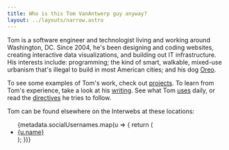 ```yaml
---
title: Who is this Tom VanAntwerp guy anyway?
layout: ../layouts/narrow.astro
---
```



Tom is a software engineer and technologist living and working around Washington, DC. Since 2004, he's been designing and coding websites, creating interactive data visualizations, and building out IT infrastructure. His interests include: programming; the kind of smart, walkable, mixed-use urbanism that's illegal to build in most American cities; and his dog [Oreo](https://www.youtube.com/watch?v=hqnBR0SD5xo).

To see some examples of Tom's work, check out [projects](/projects). To learn from Tom's experience, take a look at his [writing](/writing). See what Tom [uses](/uses) daily, or read the [directives](/directives) he tries to follow.

Tom can be found elsewhere on the Interwebs at these locations:

<ul class="about__social-list">
	{metadata.socialUsernames.map(u => {
		return (
			<li key={`social-link-${u[0]}`}>
				<a
					class="about__social-link"
					href={u.url}
					target="_blank"
					rel="noopener noreferrer"
				>
					<u.icon />
					<span>{u.name}</span>
				</a>
			</li>
		);
	})}
</ul>
